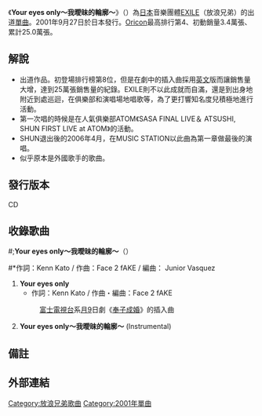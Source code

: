 {{Infobox Single 
| Name           = Your eyes only<br>～我曖昧的輪廓～
| Cover          = 
| Cover Size   = 
| Caption        = 
| Artist         = [[EXILE|EXILE]]
| from Album     = [[our_style|our style]]
| Released       = {{flagicon|Japan}} 2001年9月27日<br />
{{flagicon|Taiwan}} 2001年10月30日
| Format         = [[CD|CD]]
| Recorded       = 
| Genre          = [[J-POP|J-POP]]
| Length         = 
| Label          = {{flagicon|Japan}} [[Rhythm_zone|Rhythm zone]]<br />
{{flagicon|Taiwan}} [[愛貝克思_(台灣)|Avex Taiwan]](代理)
| Writer         = 
| Producer       = [[Max_Matsuura|Max Matsuura]]<br>[[Face_2_fAKE|Face 2 fAKE]]
| Certification  = 
| Chart position = * 週榜第4位（[[Oricon公信榜|Oricon公信榜]]）<ref name="oricon">{{cite web |url=http://www.oricon.co.jp/prof/artist/284837/products/music/458084/1/ |language=ja |title=<span lang="ja">Ｙｏｕｒ　ｅｙｅｓ　ｏｎｌｙ～曖昧なぼくの輪郭～</span> |publisher=[[Oricon|Oricon]] |date=2001 |accessdate=2013-01-23 |archive-date=2013-05-11 |archive-url=https://web.archive.org/web/20130511123740/http://www.oricon.co.jp/prof/artist/284837/products/music/458084/1/ }}</ref>
*2001年度年榜第88位（Oricon公信榜）
*上榜17次（Oricon公信榜）<ref name="oricon" />
| Last single    = 
| This single    = '''Your eyes only〜我曖昧的輪廓〜'''<br>（2001年）
| Next single    = [[Style_(EXILE單曲)|style]]<br>（2001年）
| Misc           =
}}
《'''Your eyes only〜我曖昧的輪廓〜'''》（{{lang-ja|Your eyes only 〜曖昧なぼくの輪郭〜}}）為[[日本|日本]]音樂團體[[EXILE|EXILE]]（放浪兄弟）的出道[[單曲|單曲]]。2001年9月27日於日本發行。[[Oricon|Oricon]]最高排行第4、初動銷量3.4萬張、累計25.0萬張。

== 解說 ==
* 出道作品。初登場排行榜第8位，但是在劇中的插入曲採用[[英文|英文]]版而讓銷售量大增，達到25萬張銷售量的紀錄。EXILE則不以此成就而自滿，還是到出身地附近到處巡迴，在俱樂部和演唱場地唱歌等，為了更打響知名度兒積極地進行活動。
* 第一次唱的時候是在人氣俱樂部ATOM《SASA FINAL LIVE＆ ATSUSHI, SHUN FIRST LIVE at ATOM》的活動。
* SHUN退出後的2006年4月，在MUSIC STATION以此曲為第一章做最後的演唱。
* 似乎原本是外國歌手的歌曲。

== 發行版本 ==
CD

== 收錄歌曲 ==
#;'''Your eyes only〜我曖昧的輪廓〜'''（{{lang-ja|Your eyes only 〜曖昧なぼくの輪郭〜}}）
#*作詞：Kenn Kato / 作曲：Face 2 fAKE / 編曲： Junior Vasquez
#'''Your eyes only'''
#*作詞：Kenn Kato / 作曲・編曲：Face 2 fAKE
#: [[富士電視台|富士電視台]]系[[月9|月9]]日劇《[[奉子成婚_(日本電視劇)|奉子成婚]]》的插入曲
# '''Your eyes only〜我曖昧的輪廓〜''' (Instrumental)

== 備註 == 
{{reflist}}

== 外部連結 ==

{{EXILE}}

{{single-stub}}
[[Category:放浪兄弟歌曲|Category:放浪兄弟歌曲]]


[[Category:2001年單曲|Category:2001年單曲]]